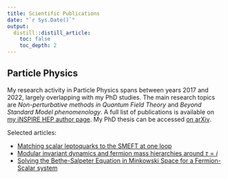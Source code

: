 ```yaml
---
title: Scientific Publications
date: "`r Sys.Date()`"
output:
  distill::distill_article:
    toc: false
    toc_depth: 2
---
```


## Particle Physics

My research activity in Particle Physics spans between years 2017 and 2022, largely overlapping with my PhD studies. The main research topics are *Non-perturbative methods in Quantum Field Theory* and *Beyond Standard Model phenomenology*. A full list of publications is available on [my iNSPIRE HEP author page](https://inspirehep.net/authors/1728353?ui-citation-summary=true). My PhD thesis can be accessed [on arXiv](https://arxiv.org/abs/2111.00285). 

Selected articles:

- [Matching scalar leptoquarks to the SMEFT at one loop](https://arxiv.org/abs/2003.12525)
- [Modular invariant dynamics and fermion mass hierarchies around $\tau = i$](https://arxiv.org/abs/2101.08718)
- [Solving the Bethe-Salpeter Equation in Minkowski Space for a Fermion-Scalar system](https://arxiv.org/abs/1907.03079)



